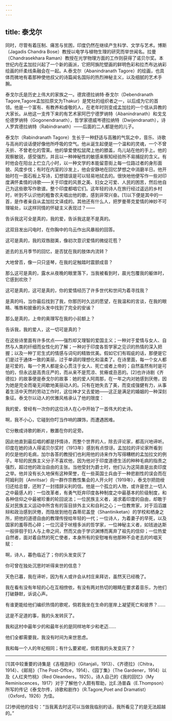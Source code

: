 ```yaml
---
---
---
```

title: 泰戈尔
---




同时，尽管有着压制、痛苦与贫困，印度仍然在继续产生科学、文学与艺术。博斯（Jagadis Chandra Bose）教授以电学与植物生理的研究而举世闻名。拉曼（Chandrasekhara Raman）教授在光学物理方面的工作则获得了诺贝尔奖。本世纪内在孟加拉兴起了一个新的画派，它把阿旃陀壁画的鲜明色彩和拉杰布达纳彩绘画的纤柔线条融会在一起。A.泰戈尔（Abanindranath Tagore）的绘画，也具体而微地有着那种使他叔父的诗篇闻名国际的热烈神秘主义，以及细腻的艺术手腕。

泰戈尔氏是历史上伟大的家族之一。德宾德拉纳特·泰戈尔（Debendranath Tagore,Tagore孟加拉原文为Thakur）是梵社的组织者之一，以后成为它的首领。他是一个富有、有教养和虔敬的人，在老年时则变成孟加拉的一个信从异教的大家长。从他这一支传下来的有艺术家阿巴宁德罗纳特（Abanindranath）和戈戈伦德罗纳特（Gogonendranath），哲学家德威岑德拉纳特（Dwijendranath），诗人罗宾德拉纳特（Rabindranath）——后面的二人都是他的儿子。

泰戈尔（Rabindranath Tagore）生长于一种舒适与高雅的气氛之中，音乐、诗歌与高尚的谈话便好像他所呼吸的空气。他从诞生起便是一个温和的灵魂，一个不曾夭折、不曾老化的雪莱。他的挚爱使松鼠爬上他的膝盖，鸟儿站在他的手上。他的观察敏锐，感受强烈，并且以一种神秘性的敏感来察知经验所不易捕捉的含义。有时他会在阳台上伫立几小时，以一种文学的本能留意街上每一位路过者的身形面貌、风度步伐；有时在内室的沙发上，他会安静地在回忆梦想之中消磨半日。他开始时在一面石板上写诗，幻想错误是可以轻易地拭去的。很快地他便写作一些对印度满怀柔情的诗歌——关于印度的风景之美、妇女之可爱、人民的困苦，然后他自己为这些歌写作歌谱。整个印度都唱它们。这年轻的诗人在旅行经过遥远的乡村时，听到不认识他的粗鲁农夫唱出他的歌，感到非常兴奋。[1]以下便是其中的一首，是作者亲自从孟加拉文译成的。其他还有什么人，把罗曼蒂克爱情的神妙不可理喻处，以这样同情的怀疑主义表现过？——

告诉我这可全是真的，我的爱，告诉我这是不是真的。

这双目发出闪电时，在你胸中的乌云作出风暴般的回答。

这可是真的，我的双唇甜美，像初次意识爱情的微绽花苞？

逝去的五月季节的回忆，是否犹在我的肢体内流转？

大地曾否，像一只只竖琴，在我的足触踏时震颤成音？

那么这可是真的，露水从夜晚的眼里落下，当我被看到时，晨光包覆我的躯体时，它感到欢欣？

这可是真的，这可是真的，你的爱情经历了许多世代和世间为着寻找我？

是真的吗，当你最后找到了我，你那历时久远的愿望，在我温和的言谈，在我的眼睛、嘴唇和披垂的头发中找到了完全的安谧？

那么是真的，上帝的奥理写在我的小前额上？

告诉我，我的爱人，这一切可是真的？



在这些诗里面有许多优点——强烈却又理智的爱国主义；一种对于爱情与女人、自然与人类的纤细而女性化的了解；一种对于印度各哲学家之见识的热情的深入把握；以及一种丁尼生式的情感与词句的精致优美。假如它们有瑕疵的话，那便是它们是过于通体一致的美丽，过于单调的理想化和温柔了。在诗里面，每一个女人都是可爱的，每一个男人都是全心贯注于女人、死亡或者上帝的；自然虽然有时是可怕的，但永远是高贵庄严的，而从来不是荒凉、贫瘠或丑恶的。[2]也许诗剧《齐德拉》的故事便是泰戈尔的故事：她的爱人阿周那，在一年之内对她感到厌倦，因为她是完全而毫无间歇地美丽动人的。只有在她失去了美，而变成强健有力，从事着生活中天然的劳动工作时，这位神才又去爱她——这正是满足的婚姻的一种深刻象征。泰戈尔以动人的优雅风格承认了他的限度：

我的爱，曾经有一次你的这位诗人在心中开始了一首伟大的史诗。

啊，我不小心，它碰到你叮当作响的踝饰，而遭遇困难。

它分散成诗歌的断片，散置在你的足旁。



因此他直到最后唱的都是抒情诗，而整个世界的人，除去评论家，都高兴地谛听。印度在她的诗人得诺贝尔奖时（1913年）感到有点惊讶。孟加拉的评论家所看到的仅是他的毛病，加尔各答的教授们也利用他的诗来作为写得糟糕的孟加拉文的例子。年轻的民族主义分子不喜欢他，因为他对于印度道德生活的种种毛病的指责之强烈，超过他的政治自由的主张。当他受封为爵士时，他们认为这简直是出卖印度之举。他并没有长久地保有这种荣誉，在一些英国士兵由于一种悲剧性的误会而在阿姆利则（Amritsar）向一群作宗教性集会的人开火时（1919年），泰戈尔把勋绶归还给总督，还附了一封措辞尖利的信。他是一个孤立的人物，或许是世上一切人之中最感人的：一位改革者，有勇气贬弃印度各种制度之中最基本的阶级制度，和各种信仰之中最被珍重的轮回说法；一位民族主义者，渴求着印度的自由，却敢于反对民族主义运动中所含有的盲目排外主义和自利之心；一位教育家，对于滔滔雄辩和政治感到厌倦，而隐居到他在森蒂尼盖登（Shantiniketan）的学校和栖身之所，把他的道德自由的教理传授给年轻的一代；一位诗人，为着妻子的早死，以及国家的羞辱而心碎；一位沉浸于吠檀多派的哲学家，一位神秘主义者，如钱迪达斯一般徘徊于妇人与上帝之间，然而又由于学识渊博而离弃了祖先的信仰；一位热爱自然者，面对着自然的死亡使者，本身所有的安慰唯有他那种不会老去的吟唱天赋：

啊，诗人，暮色临近了；你的头发变灰了

你可曾在独处沉思时听得来世的信息？

天色已暮，我在谛听，因为有人或许会从村庄来拜访，虽然天已经晚了。

我在看有没有年轻的心在互相傍依，有没有两对热切的眼睛在要求着音乐，为他们打破静默，诉说心声。

有谁更能给他们编织热情的歌呢，倘若我坐在生命的崖岸上凝望死亡和彼界？……

这是不足道的事，我的头发转灰了。

我和这村中最年少的和最年长的是同样地年少和老迈……

他们全都需要我，我没有时间为来世思虑。

我和每一个人的年纪相同；有什么要紧呢，倘若我的头发变灰了？





* * *



[1]其中较重要的诗集是《吉檀迦利》（Gitanjali，1913）、《齐德拉》（Chitra，1914）、《邮局》（The Post-Offce，1914）、《园丁集》（The Gardener，1914）以及《人红夹竹桃》（Red Oleanders，1925）。诗人自己的《我的回忆》（My Reminiscences，1917）对于了解他个人颇有帮助，比E.汤普森（E.Thompson）所写的传记《泰戈尔传，诗歌和剧作》（R.Tagore,Poet and Dramatist）（Oxford，1926）为佳。

[2]参阅他的佳句：“当我离去时这可以当做我临别的话，我所看见了的是无法超越的。”